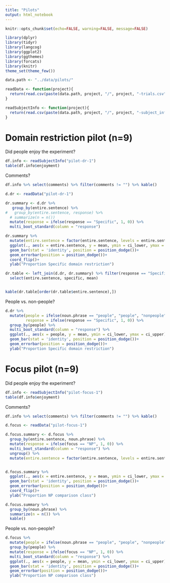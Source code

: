 ```yaml
---
title: "Pilots"
output: html_notebook
---
```



```r
knitr::opts_chunk$set(echo=FALSE, warning=FALSE, message=FALSE)
```


```r
library(dplyr)
library(tidyr)
library(langcog)
library(ggplot2)
library(ggthemes)
library(forcats)
library(knitr)
theme_set(theme_few())

data.path <- "../data/pilots/"

readData <- function(project){
  return(read.csv(paste(data.path, project, "/", project, "-trials.csv", sep = "")))
}

readSubjectInfo <- function(project){
  return(read.csv(paste(data.path, project, "/", project, "-subject_information.csv", sep = "")))
}
```


# Domain restriction pilot (n=9)

Did people enjoy the experiment?

```r
df.info <- readSubjectInfo("pilot-dr-1")
table(df.info$enjoyment)
```
Comments?

```r
df.info %>% select(comments) %>% filter(comments != "") %>% kable()
```


```r
d.dr <- readData("pilot-dr-1")
```



```r
dr.summary <- d.dr %>%
   group_by(entire.sentence) %>%
#   group_by(entire.sentence, response) %>%
  # summarize(n = n())
  mutate(response = ifelse(response == "Specific", 1, 0)) %>%
  multi_boot_standard(column = "response")
```

```r
dr.summary %>%
  mutate(entire.sentence = factor(entire.sentence, levels = entire.sentence[order(mean)])) %>% 
  ggplot(., aes(x = entire.sentence, y = mean, ymin = ci_lower, ymax = ci_upper))+
  geom_bar(stat = 'identity', position = position_dodge())+
  geom_errorbar(position = position_dodge())+
  coord_flip()+
  ylab("Proportion Specific domain restriction")
```

```r
dr.table <- left_join(d.dr, dr.summary) %>% filter(response == "Specific") %>%
  select(entire.sentence, specific, mean)


kable(dr.table[order(dr.table$entire.sentence),])
```


People vs. non-people?

```r
d.dr %>%
  mutate(people = ifelse(noun.phrase == "people", "people", "nonpeople"),
         response = ifelse(response == "Specific", 1, 0)) %>%
  group_by(people) %>%
  multi_boot_standard(column = "response") %>%
  ggplot(., aes(x = people, y = mean, ymin = ci_lower, ymax = ci_upper))+
  geom_bar(stat = 'identity', position = position_dodge())+
  geom_errorbar(position = position_dodge())+
  ylab("Proportion Specific domain restriction")
```


# Focus pilot (n=9)

Did people enjoy the experiment?

```r
df.info <- readSubjectInfo("pilot-focus-1")
table(df.info$enjoyment)
```
Comments?

```r
df.info %>% select(comments) %>% filter(comments != "") %>% kable()
```


```r
d.focus <- readData("pilot-focus-1")
```

```r
d.focus.summary <- d.focus %>%
  group_by(entire.sentence, noun.phrase) %>%
  mutate(response = ifelse(focus == "NP", 1, 0)) %>%
  multi_boot_standard(column = "response") %>%
  ungroup() %>%
  mutate(entire.sentence = factor(entire.sentence, levels = entire.sentence[order(mean)]))


d.focus.summary %>%
  ggplot(., aes(x = entire.sentence, y = mean, ymin = ci_lower, ymax = ci_upper))+
  geom_bar(stat = 'identity', position = position_dodge())+
  geom_errorbar(position = position_dodge())+
  coord_flip()+
  ylab("Proportion NP comparison class")
```

```r
d.focus.summary %>%
  group_by(noun.phrase) %>%
  summarize(n = n()) %>%
  kable()
```

People vs. non-people?

```r
d.focus %>%
  mutate(people = ifelse(noun.phrase == "people", "people", "nonpeople")) %>%
  group_by(people) %>%
  mutate(response = ifelse(focus == "NP", 1, 0)) %>%
  multi_boot_standard(column = "response") %>%
  ggplot(., aes(x = people, y = mean, ymin = ci_lower, ymax = ci_upper))+
  geom_bar(stat = 'identity', position = position_dodge())+
  geom_errorbar(position = position_dodge())+
  ylab("Proportion NP comparison class")
```

